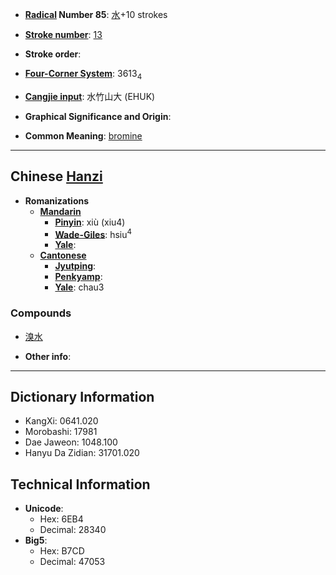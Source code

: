 * '''[[Wiktionary:Chinese radical index| Radical]] Number 85''': [[Wiktionary:Chinese radical index 水|水]]+10 strokes

* '''[[Wiktionary:Chinese total strokes index|Stroke number]]''': [[Wiktionary:Chinese total strokes index 13|13]]

* '''Stroke order''': 

* '''[[Wiktionary:Chinese four corner index|Four-Corner System]]''': 3613<sub>4</sub>

* '''[[Wiktionary:Chinese Cangjie index|Cangjie input]]''': 水竹山大 (EHUK)

* '''Graphical Significance and Origin''': 

* '''Common Meaning''': [[bromine]]

----

== Chinese [[Hanzi]] ==

* '''Romanizations'''
** '''[[Mandarin]]'''
*** '''[[Pinyin]]''': xiù (xiu4)
*** '''[[Wade-Giles]]''': hsiu<sup>4</sup>
*** '''[[Yale]]''': 
** '''[[Cantonese]]'''
*** '''[[Jyutping]]''':
*** '''[[Penkyamp]]''': 
*** '''[[Yale]]''': chau3

===Compounds===
*[[溴水]]

* '''Other info''': 

----

== Dictionary Information ==

* KangXi: 0641.020
* Morobashi: 17981
* Dae Jaweon: 1048.100
* Hanyu Da Zidian: 31701.020

== Technical Information ==

* '''Unicode''':
** Hex: 6EB4
** Decimal: 28340
* '''Big5''':
** Hex: B7CD
** Decimal: 47053